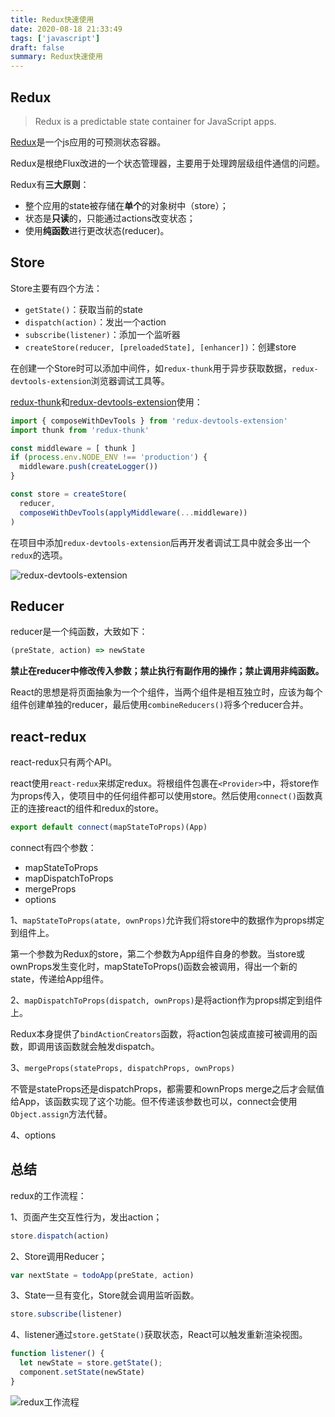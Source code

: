 ```yaml
---
title: Redux快速使用
date: 2020-08-18 21:33:49
tags: ['javascript']
draft: false
summary: Redux快速使用
---
```


## Redux

> Redux is a predictable state container for JavaScript apps.

[Redux](https://redux.js.org/introduction/getting-started)是一个js应用的可预测状态容器。

Redux是根绝Flux改进的一个状态管理器，主要用于处理跨层级组件通信的问题。

Redux有**三大原则**：

- 整个应用的state被存储在**单个**的对象树中（store）；
- 状态是**只读**的，只能通过actions改变状态；
- 使用**纯函数**进行更改状态(reducer)。

## Store

Store主要有四个方法：

- `getState()`：获取当前的state
- `dispatch(action)`：发出一个action
- `subscribe(listener)`：添加一个监听器
- `createStore(reducer, [preloadedState], [enhancer])`：创建store

在创建一个Store时可以添加中间件，如`redux-thunk`用于异步获取数据，`redux-devtools-extension`浏览器调试工具等。

[redux-thunk](https://github.com/reduxjs/redux-thunk)和[redux-devtools-extension](https://github.com/zalmoxisus/redux-devtools-extension)使用：

``` js
import { composeWithDevTools } from 'redux-devtools-extension'
import thunk from 'redux-thunk'

const middleware = [ thunk ]
if (process.env.NODE_ENV !== 'production') {
  middleware.push(createLogger())
}

const store = createStore(
  reducer,
  composeWithDevTools(applyMiddleware(...middleware))
)
```

在项目中添加`redux-devtools-extension`后再开发者调试工具中就会多出一个`redux`的选项。

![redux-devtools-extension](/static/redux/1.png)

## Reducer

reducer是一个纯函数，大致如下：

``` js
(preState, action) => newState
```

**禁止在reducer中修改传入参数；禁止执行有副作用的操作；禁止调用非纯函数。**

React的思想是将页面抽象为一个个组件，当两个组件是相互独立时，应该为每个组件创建单独的reducer，最后使用`combineReducers()`将多个reducer合并。

## react-redux

react-redux只有两个API。

react使用`react-redux`来绑定redux。将根组件包裹在`<Provider>`中，将store作为props传入，使项目中的任何组件都可以使用store。然后使用`connect()`函数真正的连接react的组件和redux的store。

``` js
export default connect(mapStateToProps)(App)
```

connect有四个参数：

- mapStateToProps
- mapDispatchToProps
- mergeProps
- options

1、`mapStateToProps(atate, ownProps)`允许我们将store中的数据作为props绑定到组件上。

第一个参数为Redux的store，第二个参数为App组件自身的参数。当store或ownProps发生变化时，mapStateToProps()函数会被调用，得出一个新的state，传递给App组件。

2、`mapDispatchToProps(dispatch, ownProps)`是将action作为props绑定到组件上。

Redux本身提供了`bindActionCreators`函数，将action包装成直接可被调用的函数，即调用该函数就会触发dispatch。

3、`mergeProps(stateProps, dispatchProps, ownProps)`

不管是stateProps还是dispatchProps，都需要和ownProps merge之后才会赋值给App，该函数实现了这个功能。但不传递该参数也可以，connect会使用`Object.assign`方法代替。

4、options

## 总结

redux的工作流程：

1、页面产生交互性行为，发出action；

``` js
store.dispatch(action)
```

2、Store调用Reducer；

``` js
var nextState = todoApp(preState, action)
```

3、State一旦有变化，Store就会调用监听函数。

``` js
store.subscribe(listener)
```

4、listener通过`store.getState()`获取状态，React可以触发重新渲染视图。

``` js
function listener() {
  let newState = store.getState();
  component.setState(newState)
}
```

![redux工作流程](/static/redux/2.png)

